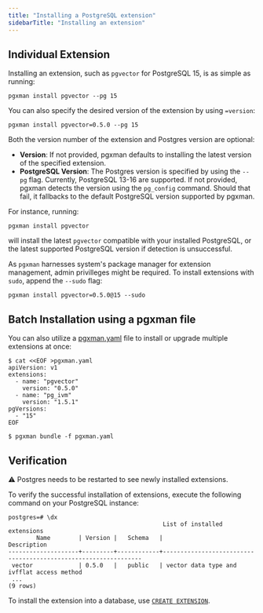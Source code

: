 ```yaml
---
title: "Installing a PostgreSQL extension"
sidebarTitle: "Installing an extension"
---
```


## Individual Extension

Installing an extension, such as `pgvector` for PostgreSQL 15, is as simple as running:

```console
pgxman install pgvector --pg 15
```

You can also specify the desired version of the extension by using `=version`:

```console
pgxman install pgvector=0.5.0 --pg 15
```

Both the version number of the extension and Postgres version are optional:

* **Version**: If not provided, pgxman defaults to installing the latest version of the specified extension.
* **PostgreSQL Version**: The Postgres version is specified by using the `--pg` flag. Currently, PostgreSQL 13-16 are supported. If not provided, pgxman detects the version using the `pg_config` command. Should that fail, it fallbacks to the default PostgreSQL version supported by pgxman.

For instance, running:

```console
pgxman install pgvector
```

will install the latest `pgvector` compatible with your installed PostgreSQL, or the latest supported PostgreSQL version if detection is unsuccessful.

As `pgxman` harnesses system's package manager for extension management,
admin privilleges might be required. To install extensions with `sudo`,
append the `--sudo` flag:

```console
pgxman install pgvector=0.5.0@15 --sudo
```

## Batch Installation using a pgxman file

You can also utilize a [pgxman.yaml](spec/pgxman.yaml.md) file to install or upgrade
multiple extensions at once:

```console
$ cat <<EOF >pgxman.yaml
apiVersion: v1
extensions:
  - name: "pgvector"
    version: "0.5.0"
  - name: "pg_ivm"
    version: "1.5.1"
pgVersions:
  - "15"
EOF

$ pgxman bundle -f pgxman.yaml
```

## Verification

⚠️ Postgres needs to be restarted to see newly installed extensions.

To verify the successful installation of extensions, execute the following
command on your PostgreSQL instance:

```psql
postgres=# \dx
                                            List of installed extensions
        Name        | Version |   Schema   |                              Description
--------------------+---------+------------+----------------------------------------------------------------
 vector             | 0.5.0   |   public   | vector data type and ivfflat access method
 ...
(9 rows)
```

To install the extension into a database, use [`CREATE
EXTENSION`](https://www.postgresql.org/docs/current/sql-createextension.html).
